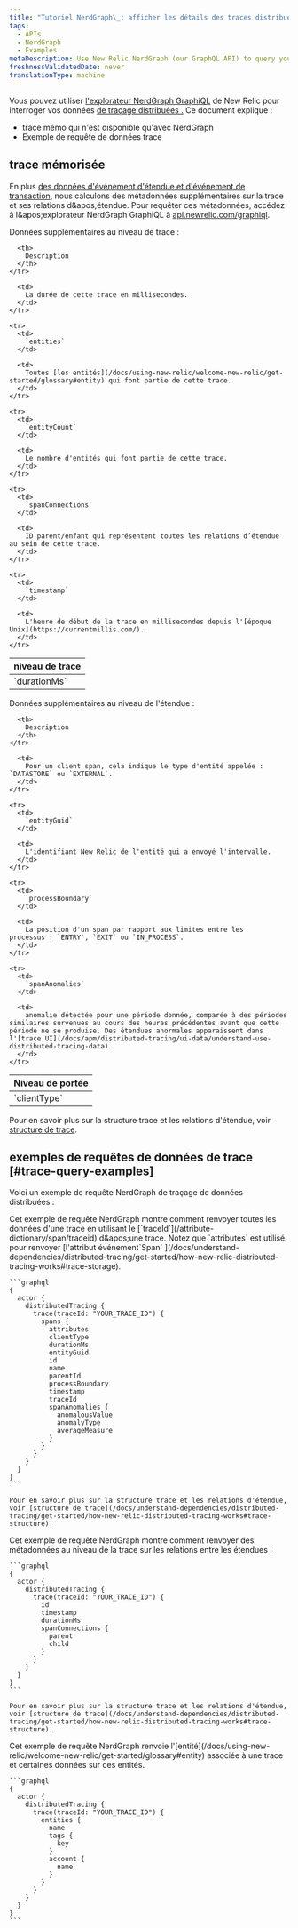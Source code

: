 ```yaml
---
title: "Tutoriel NerdGraph\_: afficher les détails des traces distribuées"
tags:
  - APIs
  - NerdGraph
  - Examples
metaDescription: Use New Relic NerdGraph (our GraphQL API) to query your distributed trace data.
freshnessValidatedDate: never
translationType: machine
---
```


Vous pouvez utiliser [l'explorateur NerdGraph GraphiQL](https://api.newrelic.com/graphiql) de New Relic pour interroger vos données [de traçage distribuées .](/docs/understand-dependencies/distributed-tracing/get-started/introduction-distributed-tracing) Ce document explique :

* trace mémo qui n'est disponible qu'avec NerdGraph
* Exemple de requête de données trace

## trace mémorisée

En plus [des données d'événement d'étendue et d'événement de transaction](/docs/understand-dependencies/distributed-tracing/get-started/how-new-relic-distributed-tracing-works#trace-structure), nous calculons des métadonnées supplémentaires sur la trace et ses relations d&amp;apos;étendue. Pour requêter ces métadonnées, accédez à l&amp;apos;explorateur NerdGraph GraphiQL à [api.newrelic.com/graphiql](https://api.newrelic.com/graphiql).

Données supplémentaires au niveau de trace :

<table>
  <thead>
    <tr>
      <th style={{ width: "180px" }}>
        niveau de trace
      </th>

      <th>
        Description
      </th>
    </tr>
  </thead>

  <tbody>
    <tr>
      <td>
        `durationMs`
      </td>

      <td>
        La durée de cette trace en millisecondes.
      </td>
    </tr>

    <tr>
      <td>
        `entities`
      </td>

      <td>
        Toutes [les entités](/docs/using-new-relic/welcome-new-relic/get-started/glossary#entity) qui font partie de cette trace.
      </td>
    </tr>

    <tr>
      <td>
        `entityCount`
      </td>

      <td>
        Le nombre d'entités qui font partie de cette trace.
      </td>
    </tr>

    <tr>
      <td>
        `spanConnections`
      </td>

      <td>
        ID parent/enfant qui représentent toutes les relations d’étendue au sein de cette trace.
      </td>
    </tr>

    <tr>
      <td>
        `timestamp`
      </td>

      <td>
        L'heure de début de la trace en millisecondes depuis l'[époque Unix](https://currentmillis.com/).
      </td>
    </tr>
  </tbody>
</table>

Données supplémentaires au niveau de l'étendue :

<table>
  <thead>
    <tr>
      <th style={{ width: "180px" }}>
        Niveau de portée
      </th>

      <th>
        Description
      </th>
    </tr>
  </thead>

  <tbody>
    <tr>
      <td>
        `clientType`
      </td>

      <td>
        Pour un client span, cela indique le type d'entité appelée : `DATASTORE` ou `EXTERNAL`.
      </td>
    </tr>

    <tr>
      <td>
        `entityGuid`
      </td>

      <td>
        L'identifiant New Relic de l'entité qui a envoyé l'intervalle.
      </td>
    </tr>

    <tr>
      <td>
        `processBoundary`
      </td>

      <td>
        La position d'un span par rapport aux limites entre les processus : `ENTRY`, `EXIT` ou `IN_PROCESS`.
      </td>
    </tr>

    <tr>
      <td>
        `spanAnomalies`
      </td>

      <td>
        anomalie détectée pour une période donnée, comparée à des périodes similaires survenues au cours des heures précédentes avant que cette période ne se produise. Des étendues anormales apparaissent dans l'[trace UI](/docs/apm/distributed-tracing/ui-data/understand-use-distributed-tracing-data).
      </td>
    </tr>
  </tbody>
</table>

Pour en savoir plus sur la structure trace et les relations d'étendue, voir [structure de trace](/docs/understand-dependencies/distributed-tracing/get-started/how-new-relic-distributed-tracing-works#trace-structure).

## exemples de requêtes de données de trace [#trace-query-examples]

Voici un exemple de requête NerdGraph de traçage de données distribuées :

<CollapserGroup>
  <Collapser id="traceid" title="requête par ID trace">
    Cet exemple de requête NerdGraph montre comment renvoyer toutes les données d'une trace en utilisant le [`traceId`](/attribute-dictionary/span/traceid) d&amp;apos;une trace. Notez que `attributes` est utilisé pour renvoyer [l'attribut événement`Span` ](/docs/understand-dependencies/distributed-tracing/get-started/how-new-relic-distributed-tracing-works#trace-storage).

    ```graphql
    {
      actor {
        distributedTracing {
          trace(traceId: "YOUR_TRACE_ID") {
            spans {
              attributes
              clientType
              durationMs
              entityGuid
              id
              name
              parentId
              processBoundary
              timestamp
              traceId
              spanAnomalies {
                anomalousValue
                anomalyType
                averageMeasure
              }
            }
          }
        }
      }
    }
    ```

    Pour en savoir plus sur la structure trace et les relations d'étendue, voir [structure de trace](/docs/understand-dependencies/distributed-tracing/get-started/how-new-relic-distributed-tracing-works#trace-structure).
  </Collapser>

  <Collapser id="trace-data" title="données de relation d'étendue de requête">
    Cet exemple de requête NerdGraph montre comment renvoyer des métadonnées au niveau de la trace sur les relations entre les étendues :

    ```graphql
    {
      actor {
        distributedTracing {
          trace(traceId: "YOUR_TRACE_ID") {
            id
            timestamp
            durationMs
            spanConnections {
              parent
              child
            }
          }
        }
      }
    }
    ```

    Pour en savoir plus sur la structure trace et les relations d'étendue, voir [structure de trace](/docs/understand-dependencies/distributed-tracing/get-started/how-new-relic-distributed-tracing-works#trace-structure).
  </Collapser>

  <Collapser id="entity-data" title="requête de données de l'entité dans une trace">
    Cet exemple de requête NerdGraph renvoie l'[entité](/docs/using-new-relic/welcome-new-relic/get-started/glossary#entity) associée à une trace et certaines données sur ces entités.

    ```graphql
    {
      actor {
        distributedTracing {
          trace(traceId: "YOUR_TRACE_ID") {
            entities {
              name
              tags {
                key
              }
              account {
                name
              }
            }
          }
        }
      }
    }
    ```
  </Collapser>
</CollapserGroup>
